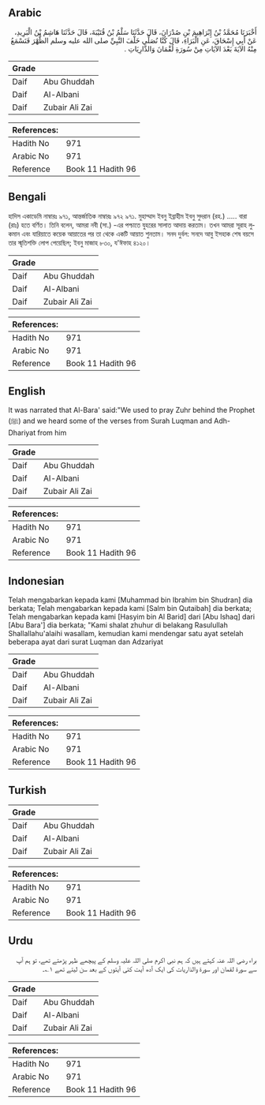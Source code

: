 ## Arabic


<div dir="rtl" lang="ar" style={{fontSize:'larger',backgroundColor:'#f8f9fa',padding:20}}>
أَخْبَرَنَا مُحَمَّدُ بْنُ إِبْرَاهِيمَ بْنِ صُدْرَانَ، قَالَ حَدَّثَنَا سَلْمُ بْنُ قُتَيْبَةَ، قَالَ حَدَّثَنَا هَاشِمُ بْنُ الْبَرِيدِ، عَنْ أَبِي إِسْحَاقَ، عَنِ الْبَرَاءِ، قَالَ كُنَّا نُصَلِّي خَلْفَ النَّبِيِّ صلى الله عليه وسلم الظُّهْرَ فَنَسْمَعُ مِنْهُ الآيَةَ بَعْدَ الآيَاتِ مِنْ سُورَةِ لُقْمَانَ وَالذَّارِيَاتِ ‏.‏
</div>
<div style={{backgroundColor:'#f8f9fa',padding:20, marginBottom: 10}}><table> <thead> <tr> <th>Grade</th> <th></th> </tr> </thead> <tbody> <tr><td>Daif</td><td>Abu Ghuddah</td></tr><tr><td>Daif</td><td>Al-Albani</td></tr><tr><td>Daif</td><td>Zubair Ali Zai</td></tr></tbody></table><table> <thead> <tr> <th>References:</th> <th></th> </tr> </thead> <tbody><tr><td>Hadith No</td><td>971</td></tr><tr><td>Arabic No</td><td>971</td></tr><tr><td>Reference</td><td>Book 11 Hadith 96</td></tr></tbody></table></div>

## Bengali


<div dir="ltr" lang="bn" style={{fontSize:'larger',backgroundColor:'#f8f9fa',padding:20}}>
হাদিস একাডেমি নাম্বারঃ ৯৭১, আন্তর্জাতিক নাম্বারঃ ৯৭২ ৯৭১. মুহাম্মাদ ইবনু ইব্রাহীম ইবনু সুদরান (রহ.) ..... বারা (রাঃ) হতে বর্ণিত। তিনি বলেন, আমরা নবী (সা.) -এর পশ্চাতে যুহরের সালাত আদায় করতাম। তখন আমরা সূরাহ লুকমান এবং যারিয়াতে কয়েক আয়াতের পর তা থেকে একটি আয়াত শুনতাম। সনদ দুর্বল: সনদে আবু ইসহাক শেষ বয়সে তার স্মৃতিশক্তি লোপ পেয়েছিল; ইবনু মাজাহ ৮৩০, য'ঈফাহ ৪১২০।
</div>
<div style={{backgroundColor:'#f8f9fa',padding:20, marginBottom: 10}}><table> <thead> <tr> <th>Grade</th> <th></th> </tr> </thead> <tbody> <tr><td>Daif</td><td>Abu Ghuddah</td></tr><tr><td>Daif</td><td>Al-Albani</td></tr><tr><td>Daif</td><td>Zubair Ali Zai</td></tr></tbody></table><table> <thead> <tr> <th>References:</th> <th></th> </tr> </thead> <tbody><tr><td>Hadith No</td><td>971</td></tr><tr><td>Arabic No</td><td>971</td></tr><tr><td>Reference</td><td>Book 11 Hadith 96</td></tr></tbody></table></div>

## English


<div dir="ltr" lang="en" style={{fontSize:'larger',backgroundColor:'#f8f9fa',padding:20}}>
It was narrated that Al-Bara' said:"We used to pray Zuhr behind the Prophet (ﷺ) and we heard some of the verses from Surah Luqman and Adh-Dhariyat from him
</div>
<div style={{backgroundColor:'#f8f9fa',padding:20, marginBottom: 10}}><table> <thead> <tr> <th>Grade</th> <th></th> </tr> </thead> <tbody> <tr><td>Daif</td><td>Abu Ghuddah</td></tr><tr><td>Daif</td><td>Al-Albani</td></tr><tr><td>Daif</td><td>Zubair Ali Zai</td></tr></tbody></table><table> <thead> <tr> <th>References:</th> <th></th> </tr> </thead> <tbody><tr><td>Hadith No</td><td>971</td></tr><tr><td>Arabic No</td><td>971</td></tr><tr><td>Reference</td><td>Book 11 Hadith 96</td></tr></tbody></table></div>

## Indonesian


<div dir="ltr" lang="id" style={{fontSize:'larger',backgroundColor:'#f8f9fa',padding:20}}>
Telah mengabarkan kepada kami [Muhammad bin Ibrahim bin Shudran] dia berkata; Telah mengabarkan kepada kami [Salm bin Qutaibah] dia berkata; Telah mengabarkan kepada kami [Hasyim bin Al Barid] dari [Abu Ishaq] dari [Abu Bara'] dia berkata; "Kami shalat zhuhur di belakang Rasulullah Shallallahu'alaihi wasallam, kemudian kami mendengar satu ayat setelah beberapa ayat dari surat Luqman dan Adzariyat
</div>
<div style={{backgroundColor:'#f8f9fa',padding:20, marginBottom: 10}}><table> <thead> <tr> <th>Grade</th> <th></th> </tr> </thead> <tbody> <tr><td>Daif</td><td>Abu Ghuddah</td></tr><tr><td>Daif</td><td>Al-Albani</td></tr><tr><td>Daif</td><td>Zubair Ali Zai</td></tr></tbody></table><table> <thead> <tr> <th>References:</th> <th></th> </tr> </thead> <tbody><tr><td>Hadith No</td><td>971</td></tr><tr><td>Arabic No</td><td>971</td></tr><tr><td>Reference</td><td>Book 11 Hadith 96</td></tr></tbody></table></div>

## Turkish


<div dir="ltr" lang="tr" style={{fontSize:'larger',backgroundColor:'#f8f9fa',padding:20}}>

</div>
<div style={{backgroundColor:'#f8f9fa',padding:20, marginBottom: 10}}><table> <thead> <tr> <th>Grade</th> <th></th> </tr> </thead> <tbody> <tr><td>Daif</td><td>Abu Ghuddah</td></tr><tr><td>Daif</td><td>Al-Albani</td></tr><tr><td>Daif</td><td>Zubair Ali Zai</td></tr></tbody></table><table> <thead> <tr> <th>References:</th> <th></th> </tr> </thead> <tbody><tr><td>Hadith No</td><td>971</td></tr><tr><td>Arabic No</td><td>971</td></tr><tr><td>Reference</td><td>Book 11 Hadith 96</td></tr></tbody></table></div>

## Urdu


<div dir="rtl" lang="ur" style={{fontSize:'larger',backgroundColor:'#f8f9fa',padding:20}}>
براء رضی اللہ عنہ کہتے ہیں کہ ہم نبی اکرم صلی اللہ علیہ وسلم کے پیچھے ظہر پڑھتے تھے، تو ہم آپ سے سورۃ لقمان اور سورۃ والذاریات کی ایک آدھ آیت کئی آیتوں کے بعد سن لیتے تھے ۱؎۔
</div>
<div style={{backgroundColor:'#f8f9fa',padding:20, marginBottom: 10}}><table> <thead> <tr> <th>Grade</th> <th></th> </tr> </thead> <tbody> <tr><td>Daif</td><td>Abu Ghuddah</td></tr><tr><td>Daif</td><td>Al-Albani</td></tr><tr><td>Daif</td><td>Zubair Ali Zai</td></tr></tbody></table><table> <thead> <tr> <th>References:</th> <th></th> </tr> </thead> <tbody><tr><td>Hadith No</td><td>971</td></tr><tr><td>Arabic No</td><td>971</td></tr><tr><td>Reference</td><td>Book 11 Hadith 96</td></tr></tbody></table></div>